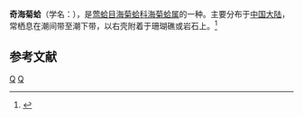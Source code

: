 {{Speciesbox
| taxon = Spondylus spectrum
| binomial_authority = Reeve, 1856
}}
'''奇海菊蛤'''（学名：''{{lang|la|Spondylus spectrum}}''），是[[莺蛤目|莺蛤目]][[海菊蛤科|海菊蛤科]][[海菊蛤属|海菊蛤属]]的一种。主要分布于[[中国大陆|中国大陆]]，常栖息在潮间带至潮下带，以右壳附着于珊瑚礁或岩石上。<ref>{{cite web|url=http://shell.sinica.edu.tw/chinese/shellbase_detail.php?science_no=3717|title=国际贝库：奇海菊蛤|publisher=台湾贝类资料库|accessdate=2009-08-11|archive-date=2016-03-04|archive-url=https://web.archive.org/web/20160304125702/http://shell.sinica.edu.tw/chinese/shellbase_detail.php?science_no=3717|dead-url=no}}</ref>

== 参考文献 ==
{{reflist}}
{{Taxonbar|from=Q10942191}}

[[Category:海菊蛤科|Q]]
[[Category:1856年描述的动物|Q]]